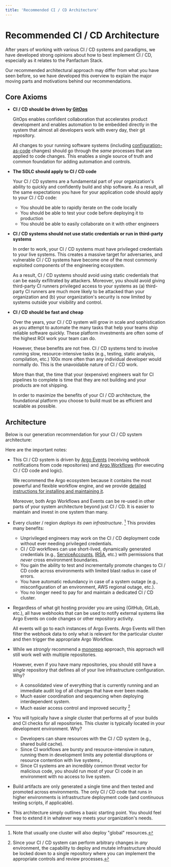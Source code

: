 ```yaml
---
title: 'Recommended CI / CD Architecture'
---
```



# Recommended CI / CD Architecture

After years of working with various CI / CD systems and paradigms, we have developed strong opinions about
how to best implement CI / CD, especially as it relates to the Panfactum Stack.

Our recommended architectural approach may differ from what you have seen before, so we have developed
this overview to explain the major moving parts and motivations behind our recommendations.

## Core Axioms

- **CI / CD should be driven by [GitOps](https://about.gitlab.com/topics/gitops/)**

  GitOps enables confident collaboration that accelerates product development and enables automation to be
  embedded directly in the system that almost all developers work with every day, their git repository.

  All changes to your running software systems (including [configuration-as-code](/docs/edge/concepts/iac#configuration-as-code) changes)
  should go through the _same_ processes that are applied to code changes.
  This enables a single source of truth and common foundation for adding automation and controls.

- **The SDLC should apply to CI / CD code**

  Your CI / CD systems are a fundamental part of your organization's ability to quickly and confidently build and ship
  software. As a result, all the same expectations you have for your application code should apply to your CI / CD code:

  - You should be able to rapidly iterate on the code locally
  - You should be able to test your code before deploying it to production
  - You should be able to easily collaborate on it with other engineers

- **CI / CD systems should not use static credentials or run in third-party systems**

  In order to work, your CI / CD systems must have privileged credentials to your live systems. This creates
  a massive target for adversaries, and vulnerable CI / CD systems have become one of the most commonly exploited
  components of the engineering ecosystem.

  As a result, CI / CD systems should avoid using static credentials that can be easily exfiltrated by attackers. Moreover,
  you should avoid giving third-party CI runners privileged access to your systems as (a) third-party CI runners
  are much more likely to be attacked than your organization and (b) your organization's security is now limited by systems
  outside your visibility and control.

- **CI / CD should be fast and cheap**

  Over the years, your CI / CD system will grow in scale and sophistication as you attempt to automate the many
  tasks that help your teams ship reliable software quickly. These platform investments are often some of the highest ROI work your team
  can do.

  However, these benefits are not free. CI / CD systems tend to involve running slow, resource-intensive tasks
  (e.g., testing, static analysis, compilation, etc.) 100x more often than any individual developer would normally do.
  This is the unavoidable nature of CI / CD work.

  More than that, the time that your (expensive) engineers wait for CI pipelines to complete is time that they are not building
  and your products are not shipping.

  In order to maximize the benefits of your CI / CD architecture, the foundational platform you choose to build must be as efficient
  and scalable as possible.

## Architecture

Below is our generation recommendation for your CI / CD system architecture:

<ImageSvg src={cicdSvg} alt="CICD Architectural Diagram" />

Here are the important notes:

- This CI / CD system is driven by [Argo Events](https://argoproj.github.io/argo-events/) (receiving webhook notifications
  from code repositories) and [Argo Workflows](https://argoproj.github.io/workflows/) (for executing CI / CD code and logic).

  We recommend the Argo ecosystem because it contains the most powerful and flexible workflow engine, and we provide
  [detailed instructions for installing and maintaining it](/docs/edge/guides/addons/workflow-engine/installing).

  Moreover, both Argo Workflows and Events can be re-used in other parts of your system architecture beyond just CI / CD.
  It is easier to maintain and invest in one system than many.

- Every cluster / region _deploys its own infrastructure_. [^1] This provides many benefits:

  - Unprivileged engineers may work on the CI / CD deployment code without ever needing privileged credentials.
  - CI / CD workflows can use short-lived, dynamically generated credentials
    (e.g., [ServiceAccounts](https://kubernetes.io/docs/concepts/security/service-accounts/), [IRSA](https://docs.aws.amazon.com/eks/latest/userguide/iam-roles-for-service-accounts.html), etc.)
    with permissions that _never_ cross environment boundaries.
  - You gain the ability to test and incrementally promote changes to CI / CD code across environments with limited blast
    radius in case of errors.
  - You have automatic redundancy in case of a system outage (e.g., misconfiguration of an environment, AWS regional outage, etc.).
  - You no longer need to pay for and maintain a dedicated CI / CD cluster.

[^1]: Note that usually one cluster will also deploy "global" resources.

- Regardless of what git hosting provider you are using (GitHub, GitLab, etc.), all have webhooks that can be used
  to notify external systems like Argo Events on code changes or other repository activity.

  All events will go to each instances of Argo Events. Argo Events will then filter the webhook data
  to only what is relevant for the particular cluster and then trigger the appropriate Argo Workflow.

- While we _strongly_ recommend a [monorepo](https://en.wikipedia.org/wiki/Monorepo) approach, this approach will
  still work well with multiple repositories.

  However, even if you have many repositories, you should still have a _single_ repository
  that defines all of your live infrastructure configuration. Why?

  - A consolidated view of everything that is currently running and an immediate audit log of all changes that have
    ever been made.
  - Much easier coordination and sequencing when deploying interdependent system.
  - Much easier access control and improved security [^2]

[^2]:
    Since your CI / CD system can perform arbitrary changes in _any_ environment, the capability to deploy and mutate
    infrastructure should be locked down to a single repository where you can implement the appropriate controls and review
    processes.

- You will typically have a _single_ cluster that performs all of your builds and CI checks for all repositories. This
  cluster is typically located in your development environment. Why?

  - Developers can share resources with the CI / CD system (e.g., shared build cache).
  - Since CI workflows are bursty and resource-intensive in nature, running them in development limits any potential
    disruptions or resource contention with live systems ,
  - Since CI systems are an incredibly common threat vector for malicious code, you should run most of your CI code
    in an environment with no access to live system.

- Build artifacts are only generated a single time and then tested and promoted across environments. The only
  CI / CD code that runs in higher environments is infrastructure deployment code (and continuous testing scripts, if applicable).

- This architecture simply outlines a basic starting point. You should feel free to extend it in whatever way
  meets your organization's needs.
